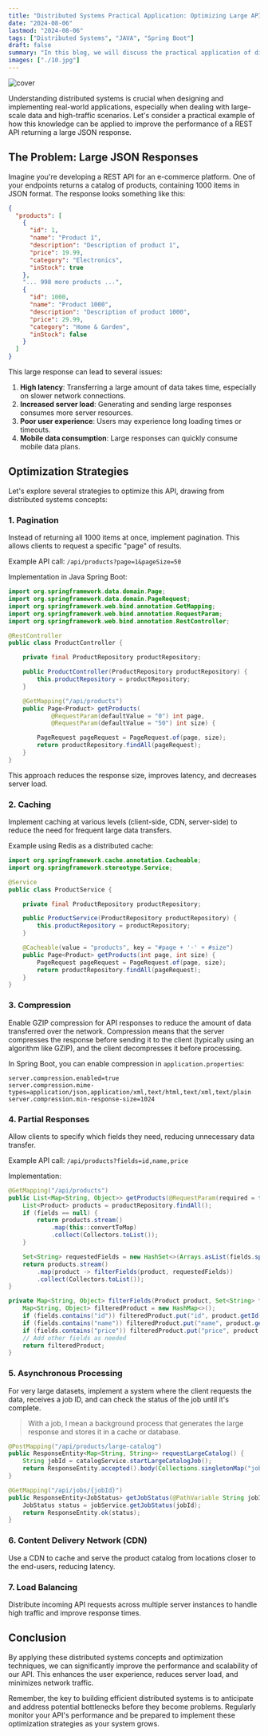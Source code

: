 ```yaml
---
title: "Distributed Systems Practical Application: Optimizing Large API Responses"
date: "2024-08-06"
lastmod: "2024-08-06"
tags: ["Distributed Systems", "JAVA", "Spring Boot"]
draft: false
summary: "In this blog, we will discuss the practical application of distributed systems in optimizing large API responses. We will explore strategies for improving response times, reducing latency, and enhancing scalability in distributed systems."
images: ["./10.jpg"]
---
```


![cover](./10.jpg)

Understanding distributed systems is crucial when designing and implementing real-world applications, especially when dealing with large-scale data and high-traffic scenarios. Let's consider a practical example of how this knowledge can be applied to improve the performance of a REST API returning a large JSON response.

## The Problem: Large JSON Responses

Imagine you're developing a REST API for an e-commerce platform. One of your endpoints returns a catalog of products, containing 1000 items in JSON format. The response looks something like this:

```json
{
  "products": [
    {
      "id": 1,
      "name": "Product 1",
      "description": "Description of product 1",
      "price": 19.99,
      "category": "Electronics",
      "inStock": true
    },
    "... 998 more products ...",
    {
      "id": 1000,
      "name": "Product 1000",
      "description": "Description of product 1000",
      "price": 29.99,
      "category": "Home & Garden",
      "inStock": false
    }
  ]
}
```

This large response can lead to several issues:

1. **High latency**: Transferring a large amount of data takes time, especially on slower network connections.
2. **Increased server load**: Generating and sending large responses consumes more server resources.
3. **Poor user experience**: Users may experience long loading times or timeouts.
4. **Mobile data consumption**: Large responses can quickly consume mobile data plans.

## Optimization Strategies

Let's explore several strategies to optimize this API, drawing from distributed systems concepts:

### 1. Pagination

Instead of returning all 1000 items at once, implement pagination. This allows clients to request a specific "page" of results.

Example API call: `/api/products?page=1&pageSize=50`

Implementation in Java Spring Boot:

```java
import org.springframework.data.domain.Page;
import org.springframework.data.domain.PageRequest;
import org.springframework.web.bind.annotation.GetMapping;
import org.springframework.web.bind.annotation.RequestParam;
import org.springframework.web.bind.annotation.RestController;

@RestController
public class ProductController {

    private final ProductRepository productRepository;

    public ProductController(ProductRepository productRepository) {
        this.productRepository = productRepository;
    }

    @GetMapping("/api/products")
    public Page<Product> getProducts(
            @RequestParam(defaultValue = "0") int page,
            @RequestParam(defaultValue = "50") int size) {

        PageRequest pageRequest = PageRequest.of(page, size);
        return productRepository.findAll(pageRequest);
    }
}
```

This approach reduces the response size, improves latency, and decreases server load.

### 2. Caching

Implement caching at various levels (client-side, CDN, server-side) to reduce the need for frequent large data transfers.

Example using Redis as a distributed cache:

```java
import org.springframework.cache.annotation.Cacheable;
import org.springframework.stereotype.Service;

@Service
public class ProductService {

    private final ProductRepository productRepository;

    public ProductService(ProductRepository productRepository) {
        this.productRepository = productRepository;
    }

    @Cacheable(value = "products", key = "#page + '-' + #size")
    public Page<Product> getProducts(int page, int size) {
        PageRequest pageRequest = PageRequest.of(page, size);
        return productRepository.findAll(pageRequest);
    }
}
```

### 3. Compression

Enable GZIP compression for API responses to reduce the amount of data transferred over the network.
Compression means that the server compresses the response before sending it to the client (typically using an algorithm like GZIP), and the client decompresses it before processing.

In Spring Boot, you can enable compression in `application.properties`:

```properties
server.compression.enabled=true
server.compression.mime-types=application/json,application/xml,text/html,text/xml,text/plain
server.compression.min-response-size=1024
```

### 4. Partial Responses

Allow clients to specify which fields they need, reducing unnecessary data transfer.

Example API call: `/api/products?fields=id,name,price`

Implementation:

```java
@GetMapping("/api/products")
public List<Map<String, Object>> getProducts(@RequestParam(required = false) String fields) {
    List<Product> products = productRepository.findAll();
    if (fields == null) {
        return products.stream()
            .map(this::convertToMap)
            .collect(Collectors.toList());
    }

    Set<String> requestedFields = new HashSet<>(Arrays.asList(fields.split(",")));
    return products.stream()
        .map(product -> filterFields(product, requestedFields))
        .collect(Collectors.toList());
}

private Map<String, Object> filterFields(Product product, Set<String> fields) {
    Map<String, Object> filteredProduct = new HashMap<>();
    if (fields.contains("id")) filteredProduct.put("id", product.getId());
    if (fields.contains("name")) filteredProduct.put("name", product.getName());
    if (fields.contains("price")) filteredProduct.put("price", product.getPrice());
    // Add other fields as needed
    return filteredProduct;
}
```

### 5. Asynchronous Processing

For very large datasets, implement a system where the client requests the data, receives a job ID, and can check the status of the job until it's complete.

> With a job, I mean a background process that generates the large response and stores it in a cache or database.

```java
@PostMapping("/api/products/large-catalog")
public ResponseEntity<Map<String, String>> requestLargeCatalog() {
    String jobId = catalogService.startLargeCatalogJob();
    return ResponseEntity.accepted().body(Collections.singletonMap("jobId", jobId));
}

@GetMapping("/api/jobs/{jobId}")
public ResponseEntity<JobStatus> getJobStatus(@PathVariable String jobId) {
    JobStatus status = jobService.getJobStatus(jobId);
    return ResponseEntity.ok(status);
}
```

### 6. Content Delivery Network (CDN)

Use a CDN to cache and serve the product catalog from locations closer to the end-users, reducing latency.

### 7. Load Balancing

Distribute incoming API requests across multiple server instances to handle high traffic and improve response times.

## Conclusion

By applying these distributed systems concepts and optimization techniques, we can significantly improve the performance and scalability of our API. This enhances the user experience, reduces server load, and minimizes network traffic.

Remember, the key to building efficient distributed systems is to anticipate and address potential bottlenecks before they become problems. Regularly monitor your API's performance and be prepared to implement these optimization strategies as your system grows.
